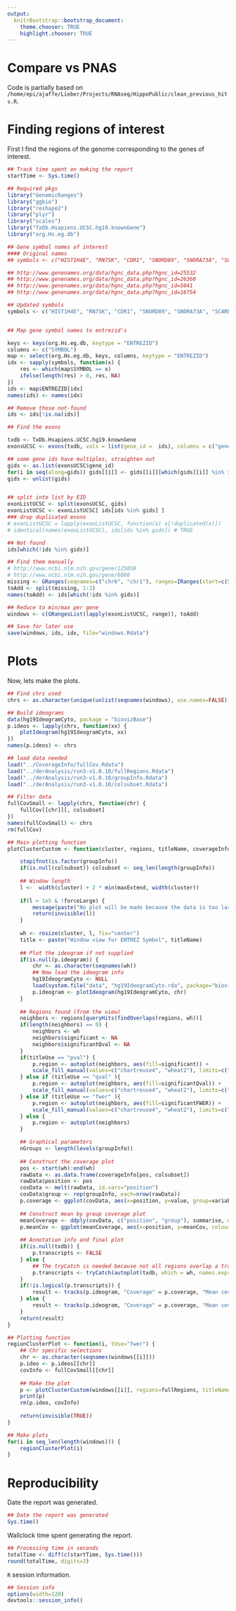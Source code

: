 ```yaml
---
output:
  knitrBootstrap::bootstrap_document:
    theme.chooser: TRUE
    highlight.chooser: TRUE
---
```


Compare vs PNAS
===============

Code is partially based on `/home/epi/ajaffe/Lieber/Projects/RNAseq/HippoPublic/clean_previous_hits.R`.

# Finding regions of interest

First I find the regions of the genome corresponding to the genes of interest.

```r
## Track time spent on making the report
startTime <- Sys.time()

## Required pkgs
library("GenomicRanges")
library("ggbio")
library("reshape2")
library("plyr")
library("scales")
library("TxDb.Hsapiens.UCSC.hg19.knownGene")
library("org.Hs.eg.db")
```


```r
## Gene symbol names of interest
#### Original names
## symbols <- c("HIST1H4E", "RN7SK", "CDR1", "SNORD89", "SNORA73A", "SCARNA17", "PAPD1", "CACNB2", "LRCH4", "SNORD42A", "SNORA47", "LENG8", "FAM123A", "HIVEP3", "HNRPH1", "ZGPAT", "ERF", "SNORD116-29", "C9orf139", "C9orf3", "KCNA2", "EXOC6B", "CENTB5", "TAOK2", "TNRC6C", "ADAMTS4", "MSH4", "C16orf72", "CCR5")

## http://www.genenames.org/data/hgnc_data.php?hgnc_id=25532
## http://www.genenames.org/data/hgnc_data.php?hgnc_id=26360
## http://www.genenames.org/data/hgnc_data.php?hgnc_id=5041
## http://www.genenames.org/data/hgnc_data.php?hgnc_id=16754

## Updated symbols
symbols <- c("HIST1H4E", "RN7SK", "CDR1", "SNORD89", "SNORA73A", "SCARNA17", "MTPAP", "CACNB2", "LRCH4", "SNORD42A", "SNORA47", "LENG8", "AMER2", "HIVEP3", "HNRNPH1", "ZGPAT", "ERF", "SNORD116-29", "C9orf139", "C9orf3", "KCNA2", "EXOC6B", "ACAP3", "TAOK2", "TNRC6C", "ADAMTS4", "MSH4", "C16orf72", "CCR5")


## Map gene symbol names to entrezid's

keys <- keys(org.Hs.eg.db, keytype = "ENTREZID")
columns <- c("SYMBOL")
map <- select(org.Hs.eg.db, keys, columns, keytype = "ENTREZID")
idx <- sapply(symbols, function(x) { 
	res <- which(map$SYMBOL == x)
	ifelse(length(res) > 0, res, NA)
})
ids <- map$ENTREZID[idx]
names(ids) <- names(idx)

## Remove those not-found
ids <- ids[!is.na(ids)]

## Find the exons

txdb <- TxDb.Hsapiens.UCSC.hg19.knownGene
exonsUCSC <- exons(txdb, vals = list(gene_id =  ids), columns = c("gene_id", "exon_id", "tx_name", "tx_id"))

## some gene ids have multiples, straighten out
gids <- as.list(exonsUCSC$gene_id)
for(i in seq(along=gids)) gids[[i]] <- gids[[i]][which(gids[[i]] %in% ids)]
gids <- unlist(gids)


## split into list by EID
exonListUCSC <- split(exonsUCSC, gids)
exonListUCSC <- exonListUCSC[ ids[ids %in% gids] ]
### drop duplicated exons
# exonListUCSC = lapply(exonListUCSC, function(x) x[!duplicated(x)])
# identical(names(exonListUCSC), ids[ids %in% gids]) # TRUE

## Not found
ids[which(!ids %in% gids)]

## Find them manually
# http://www.ncbi.nlm.nih.gov/gene/125050
# http://www.ncbi.nlm.nih.gov/gene/6080
missing <- GRanges(seqnames=c("chr6", "chr1"), ranges=IRanges(start=c(52860418, 28833877), end=c(52860749, 28834083)))
toAdd <- split(missing, 1:2)
names(toAdd) <- ids[which(!ids %in% gids)]

## Reduce to min/max per gene
windows <- c(GRangesList(lapply(exonListUCSC, range)), toAdd)

## Save for later use
save(windows, ids, idx, file="windows.Rdata")
```

# Plots

Now, lets make the plots.

```r
## Find chrs used
chrs <- as.character(unique(unlist(seqnames(windows), use.names=FALSE)))

## Build ideograms
data(hg19IdeogramCyto, package = "biovizBase")
p.ideos <- lapply(chrs, function(xx) { 
	plotIdeogram(hg19IdeogramCyto, xx)
})
names(p.ideos) <- chrs

## load data needed
load("../CoverageInfo/fullCov.Rdata")
load("../derAnalysis/run3-v1.0.10/fullRegions.Rdata")
load("../derAnalysis/run3-v1.0.10/groupInfo.Rdata")
load("../derAnalysis/run3-v1.0.10/colsubset.Rdata")

## Filter data
fullCovSmall <- lapply(chrs, function(chr) {
	fullCov[[chr]][, colsubset]
})
names(fullCovSmall) <- chrs
rm(fullCov)

## Main plotting function
plotClusterCustom <- function(cluster, regions, titleName, coverageInfo, groupInfo, titleUse="fwer", txdb=NULL, p.ideogram=NULL, maxExtend=300L, colsubset=NULL, forceLarge=FALSE) {

	stopifnot(is.factor(groupInfo))
	if(is.null(colsubset)) colsubset <- seq_len(length(groupInfo))
	
	## Window length
	l <-  width(cluster) + 2 * min(maxExtend, width(cluster))
	
	if(l > 1e5 & !forceLarge) {
		message(paste("No plot will be made because the data is too large. The window size exceeds 100 kb."))
		return(invisible(l))
	}
	
	wh <- resize(cluster, l, fix="center")
	title <- paste("Window view for ENTREZ Symbol", titleName)
	
	## Plot the ideogram if not supplied
	if(is.null(p.ideogram)) {
		chr <- as.character(seqnames(wh))
		## Now load the ideogram info
		hg19IdeogramCyto <- NULL
		load(system.file("data", "hg19IdeogramCyto.rda", package="biovizBase", mustWork=TRUE))
		p.ideogram <- plotIdeogram(hg19IdeogramCyto, chr)
	}
	
	## Regions found (from the view)
	neighbors <- regions[queryHits(findOverlaps(regions, wh))]
	if(length(neighbors) == 0) {
		neighbors <- wh
		neighbors$significant <- NA
		neighbors$significantQval <- NA
	} 
	if(titleUse == "pval") {
		p.region <- autoplot(neighbors, aes(fill=significant)) + 
		scale_fill_manual(values=c("chartreuse4", "wheat2"), limits=c("TRUE", "FALSE")) 
	} else if (titleUse == "qval" ){
		p.region <- autoplot(neighbors, aes(fill=significantQval)) +
		scale_fill_manual(values=c("chartreuse4", "wheat2"), limits=c("TRUE", "FALSE")) 
	} else if (titleUse == "fwer" ){
		p.region <- autoplot(neighbors, aes(fill=significantFWER)) +
		scale_fill_manual(values=c("chartreuse4", "wheat2"), limits=c("TRUE", "FALSE")) 
	} else {
		p.region <- autoplot(neighbors)
	}

	## Graphical parameters
	nGroups <- length(levels(groupInfo))
	
	## Construct the coverage plot
	pos <- start(wh):end(wh)
	rawData <- as.data.frame(coverageInfo[pos, colsubset])
	rawData$position <- pos
	covData <- melt(rawData, id.vars="position")
	covData$group <- rep(groupInfo, each=nrow(rawData))
	p.coverage <- ggplot(covData, aes(x=position, y=value, group=variable, colour=group)) + geom_line(alpha=1/nGroups) + scale_y_continuous(trans=log2_trans())
	
	## Construct mean by group coverage plot
	meanCoverage <- ddply(covData, c("position", "group"), summarise, meanCov=mean(value))
	p.meanCov <- ggplot(meanCoverage, aes(x=position, y=meanCov, colour=group)) + geom_line(alpha=1/max(1, 1/2 * nGroups)) + scale_y_continuous(trans=log2_trans())
	
	## Annotation info and final plot
	if(is.null(txdb)) {
		p.transcripts <- FALSE
	} else {
		## The tryCatch is needed because not all regions overlap a transcript
		p.transcripts <- tryCatch(autoplot(txdb, which = wh, names.expr = "tx_name(gene_id)"), warning=function(w) { FALSE })
	}	
	if(!is.logical(p.transcripts)) {
		result <- tracks(p.ideogram, "Coverage" = p.coverage, "Mean coverage" = p.meanCov, "Regions" = p.region, "tx_name\n(gene_id)" = p.transcripts, heights = c(2, 4, 4, 1.5, 3), xlim=wh, title=title) + ylab("") + theme_tracks_sunset()		
	} else {
		result <- tracks(p.ideogram, "Coverage" = p.coverage, "Mean coverage" = p.meanCov, "Regions" = p.region, heights = c(2, 5, 5, 2), xlim=wh, title=title) + ylab("") + theme_tracks_sunset()
	}
	return(result)	
}

## Plotting function
regionClusterPlot <- function(i, tUse="fwer") {
	## Chr specific selections
	chr <- as.character(seqnames(windows[[i]]))
	p.ideo <- p.ideos[[chr]]
	covInfo <- fullCovSmall[[chr]]
	
	## Make the plot
	p <- plotClusterCustom(windows[[i]], regions=fullRegions, titleName=names(ids)[ids == names(windows)[i]], coverageInfo=covInfo, groupInfo=groupInfo, titleUse=tUse, txdb=txdb, p.ideogram=p.ideo, forceLarge=TRUE)
	print(p)
	rm(p.ideo, covInfo)
	
	return(invisible(TRUE))	
}

## Make plots
for(i in seq_len(length(windows))) {
	regionClusterPlot(i)
}
```

# Reproducibility

Date the report was generated.

```r
## Date the report was generated
Sys.time()
```

Wallclock time spent generating the report.

```r
## Processing time in seconds
totalTime <- diff(c(startTime, Sys.time()))
round(totalTime, digits=3)
```

`R` session information.

```r
## Session info
options(width=120)
devtools::session_info()
```
